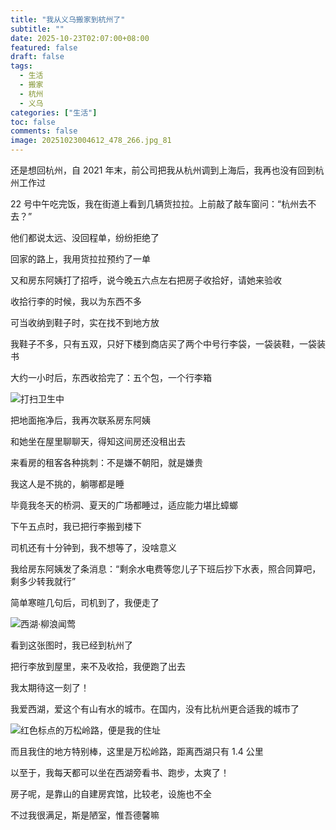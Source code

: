 ```yaml
---
title: "我从义乌搬家到杭州了"
subtitle: ""
date: 2025-10-23T02:07:00+08:00
featured: false
draft: false
tags:
  - 生活
  - 搬家
  - 杭州
  - 义乌
categories: ["生活"]
toc: false
comments: false
image: 20251023004612_478_266.jpg_81
---
```


还是想回杭州，自 2021 年末，前公司把我从杭州调到上海后，我再也没有回到杭州工作过

22 号中午吃完饭，我在街道上看到几辆货拉拉。上前敲了敲车窗问：“杭州去不去？”

他们都说太远、没回程单，纷纷拒绝了

回家的路上，我用货拉拉预约了一单

又和房东阿姨打了招呼，说今晚五六点左右把房子收拾好，请她来验收

收拾行李的时候，我以为东西不多

可当收纳到鞋子时，实在找不到地方放

我鞋子不多，只有五双，只好下楼到商店买了两个中号行李袋，一袋装鞋，一袋装书

大约一小时后，东西收拾完了：五个包，一个行李箱

<Img 
  src="20251023004610_477_266.jpg"
  alt="打扫卫生中"
/>

把地面拖净后，我再次联系房东阿姨

和她坐在屋里聊聊天，得知这间房还没租出去

来看房的租客各种挑刺：不是嫌不朝阳，就是嫌贵

我这人是不挑的，躺哪都是睡

毕竟我冬天的桥洞、夏天的广场都睡过，适应能力堪比蟑螂

下午五点时，我已把行李搬到楼下

司机还有十分钟到，我不想等了，没啥意义

我给房东阿姨发了条消息：“剩余水电费等您儿子下班后抄下水表，照合同算吧，剩多少转我就行”

简单寒暄几句后，司机到了，我便走了

<Img 
  src="20251023004612_478_266.jpg"
  alt="西湖·柳浪闻莺"
/>

看到这张图时，我已经到杭州了

把行李放到屋里，来不及收拾，我便跑了出去

我太期待这一刻了！

我爱西湖，爱这个有山有水的城市。在国内，没有比杭州更合适我的城市了

<Img 
  src="2025-10-23_01-44-53.png"
  alt="红色标点的万松岭路，便是我的住址"
/>

而且我住的地方特别棒，这里是万松岭路，距离西湖只有 1.4 公里

以至于，我每天都可以坐在西湖旁看书、跑步，太爽了！

房子呢，是靠山的自建房宾馆，比较老，设施也不全

不过我很满足，斯是陋室，惟吾德馨嘛